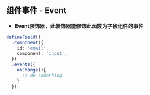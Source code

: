 ## 组件事件 - Event

- **Event装饰器，此装饰器能修饰此函数为字段组件的事件**


```typescript
defineField()
  .component({
    id: 'email',
    component: 'input',
  })
  .events({
    onChange(){
      // do something
    }
  })

```
